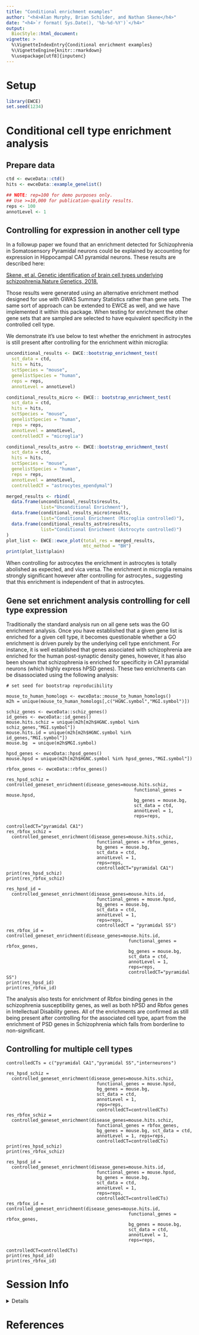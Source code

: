 ```yaml
---
title: "Conditional enrichment examples"
author: "<h4>Alan Murphy, Brian Schilder, and Nathan Skene</h4>"
date: "<h4>`r format( Sys.Date(), '%b-%d-%Y')`</h4>"
output:
  BiocStyle::html_document:
vignette: >
  %\VignetteIndexEntry{Conditional enrichment examples}
  %\VignetteEngine{knitr::rmarkdown}
  %\usepackage[utf8]{inputenc}     
---
```


# Setup  

```r
library(EWCE)
set.seed(1234)
```


# Conditional cell type enrichment analysis

## Prepare data 

```r
ctd <- ewceData::ctd()
hits <- ewceData::example_genelist()

## NOTE: rep=100 for demo purposes only. 
## Use >=10,000 for publication-quality results.
reps <- 100 
annotLevel <- 1
```


## Controlling for expression in another cell type

In a followup paper we found that an enrichment detected for Schizophrenia in Somatosensory Pyramidal neurons could be explained by accounting for expression in Hippocampal CA1 pyramidal neurons. These results are described here:

[Skene, et al. Genetic identification of brain cell types underlying schizophrenia.Nature Genetics, 2018.](https://www.nature.com/articles/s41588-018-0129-5)

Those results were generated using an alternative enrichment method designed for use with GWAS Summary Statistics rather than gene sets. The same sort of approach can be extended to EWCE as well, and we have implemented it within this package. When testing for enrichment the other gene sets that are sampled are selected to have equivalent specificity in the controlled cell type.

We demonstrate it's use below to test whether the enrichment in astrocytes is still present after controlling for the enrichment within microglia:

```r
unconditional_results <- EWCE::bootstrap_enrichment_test(
  sct_data = ctd,
  hits = hits,
  sctSpecies = "mouse",
  genelistSpecies = "human",
  reps = reps,
  annotLevel = annotLevel)

conditional_results_micro <- EWCE:: bootstrap_enrichment_test(
  sct_data = ctd,
  hits = hits,
  sctSpecies = "mouse",
  genelistSpecies = "human",
  reps = reps,
  annotLevel = annotLevel,
  controlledCT = "microglia")

conditional_results_astro <- EWCE::bootstrap_enrichment_test(
  sct_data = ctd,
  hits = hits,
  sctSpecies = "mouse",
  genelistSpecies = "human",
  reps = reps,
  annotLevel = annotLevel,
  controlledCT = "astrocytes_ependymal")

merged_results <- rbind(
  data.frame(unconditional_results$results,
             list="Unconditional Enrichment"),
  data.frame(conditional_results_micro$results,
             list="Conditional Enrichment (Microglia controlled)"),
  data.frame(conditional_results_astro$results,
             list="Conditional Enrichment (Astrocyte controlled)")
)
plot_list <- EWCE::ewce_plot(total_res = merged_results,
                             mtc_method = "BH")
print(plot_list$plain)
```

When controlling for astrocytes the enrichment in astrocytes is
totally abolished as expected, and vica versa. The enrichment in microglia
remains strongly significant however after controlling for astrocytes., 
suggesting that this enrichment is independent of that in astrocytes. 

## Gene set enrichment analysis controlling for cell type expression

Traditionally the standard analysis run on all gene sets was the GO 
enrichment analysis. Once you have established that a given gene list
is enriched for a given cell type, it becomes questionable whether a GO
enrichment is driven purely by the underlying cell type enrichment. 
For instance, it is well established that genes associated with schizophrenia 
are enriched for the human post-synaptic density genes, however,
it has also been shown that schizophrenia is enriched for specificity
in CA1 pyramidal neurons (which highly express hPSD genes). 
These two enrichments can be disassociated using the following analysis:

```
# set seed for bootstrap reproducibility 

mouse_to_human_homologs <- ewceData::mouse_to_human_homologs()
m2h = unique(mouse_to_human_homologs[,c("HGNC.symbol","MGI.symbol")])

schiz_genes <- ewceData::schiz_genes()
id_genes <- ewceData::id_genes()
mouse.hits.schiz = unique(m2h[m2h$HGNC.symbol %in% schiz_genes,"MGI.symbol"])
mouse.hits.id = unique(m2h[m2h$HGNC.symbol %in% id_genes,"MGI.symbol"])
mouse.bg  = unique(m2h$MGI.symbol)

hpsd_genes <- ewceData::hpsd_genes()
mouse.hpsd = unique(m2h[m2h$HGNC.symbol %in% hpsd_genes,"MGI.symbol"])

rbfox_genes <- ewceData::rbfox_genes()

res_hpsd_schiz = controlled_geneset_enrichment(disease_genes=mouse.hits.schiz, 
                                                functional_genes = mouse.hpsd, 
                                                bg_genes = mouse.bg, 
                                                sct_data = ctd, 
                                                annotLevel = 1, 
                                                reps=reps, 
                                                controlledCT="pyramidal CA1")
res_rbfox_schiz = 
  controlled_geneset_enrichment(disease_genes=mouse.hits.schiz, 
                                  functional_genes = rbfox_genes, 
                                  bg_genes = mouse.bg, 
                                  sct_data = ctd, 
                                  annotLevel = 1, 
                                  reps=reps, 
                                  controlledCT="pyramidal CA1")
print(res_hpsd_schiz)
print(res_rbfox_schiz)

res_hpsd_id = 
  controlled_geneset_enrichment(disease_genes=mouse.hits.id, 
                                  functional_genes = mouse.hpsd, 
                                  bg_genes = mouse.bg, 
                                  sct_data = ctd, 
                                  annotLevel = 1, 
                                  reps=reps, 
                                  controlledCT = "pyramidal SS")
res_rbfox_id = controlled_geneset_enrichment(disease_genes=mouse.hits.id, 
                                              functional_genes = rbfox_genes, 
                                              bg_genes = mouse.bg, 
                                              sct_data = ctd, 
                                              annotLevel = 1, 
                                              reps=reps, 
                                              controlledCT="pyramidal SS")
print(res_hpsd_id)
print(res_rbfox_id)
```

The analysis also tests for enrichment of Rbfox binding genes in 
the schizophrenia susceptibility genes, as well as both hPSD and
Rbfox genes in Intellectual Disability genes. All of the enrichments 
are confirmed as still being present after controlling for the associated 
cell type, apart from the enrichment of PSD genes in Schizophrenia 
which falls from borderline to non-significant.

## Controlling for multiple cell types

```  
controlledCTs = c("pyramidal CA1","pyramidal SS","interneurons")

res_hpsd_schiz = 
  controlled_geneset_enrichment(disease_genes=mouse.hits.schiz, 
                                  functional_genes = mouse.hpsd, 
                                  bg_genes = mouse.bg, 
                                  sct_data = ctd, 
                                  annotLevel = 1, 
                                  reps=reps, 
                                  controlledCT=controlledCTs)
res_rbfox_schiz = 
  controlled_geneset_enrichment(disease_genes=mouse.hits.schiz, 
                                  functional_genes = rbfox_genes, 
                                  bg_genes = mouse.bg, sct_data = ctd, 
                                  annotLevel = 1, reps=reps, 
                                  controlledCT=controlledCTs)
print(res_hpsd_schiz)
print(res_rbfox_schiz)

res_hpsd_id = 
  controlled_geneset_enrichment(disease_genes=mouse.hits.id, 
                                  functional_genes = mouse.hpsd, 
                                  bg_genes = mouse.bg, 
                                  sct_data = ctd, 
                                  annotLevel = 1, 
                                  reps=reps, 
                                  controlledCT=controlledCTs)
res_rbfox_id = controlled_geneset_enrichment(disease_genes=mouse.hits.id, 
                                              functional_genes = rbfox_genes, 
                                              bg_genes = mouse.bg, 
                                              sct_data = ctd, 
                                              annotLevel = 1, 
                                              reps=reps, 
                                              controlledCT=controlledCTs)
print(res_hpsd_id)
print(res_rbfox_id)

```


# Session Info

<details>

```r
utils::sessionInfo()
```

</details>


# References

